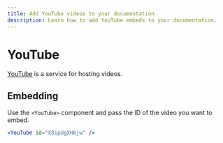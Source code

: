 ```yaml
---
title: Add YouTube videos to your documentation
description: Learn how to add YouTube embeds to your documentation.
---
```


# YouTube

[YouTube](https://youtube.com/) is a service for hosting videos.

## Embedding

Use the `<YouTube>` component and pass the ID of the video you want to embed.

```jsx
<YouTube id="X8ipUgXH6jw" />
```

<YouTube id="X8ipUgXH6jw" />

